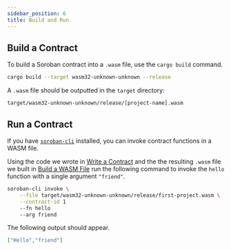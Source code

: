 ```yaml
---
sidebar_position: 6
title: Build and Run
---
```


## Build a Contract

To build a Soroban contract into a `.wasm` file, use the `cargo build` command.

```sh
cargo build --target wasm32-unknown-unknown --release
```

A `.wasm` file should be outputted in the `target` directory:

```
target/wasm32-unknown-unknown/release/[project-name].wasm
```

## Run a Contract

If you have [`soroban-cli`] installed, you can invoke contract functions in a
WASM file.

Using the code we wrote in [Write a Contract](write-a-contract.mdx) and the the
resulting `.wasm` file we built in [Build a WASM File](build-a-wasm-file.mdx)
run the following command to invoke the `hello` function with a single argument
`"friend"`.

```sh
soroban-cli invoke \
    --file target/wasm32-unknown-unknown/release/first-project.wasm \
    --contract-id 1
    --fn hello
    --arg friend
```

The following output should appear.

```json
["Hello","friend"]
```

[`soroban-cli`]: setup#install-the-soroban-cli
